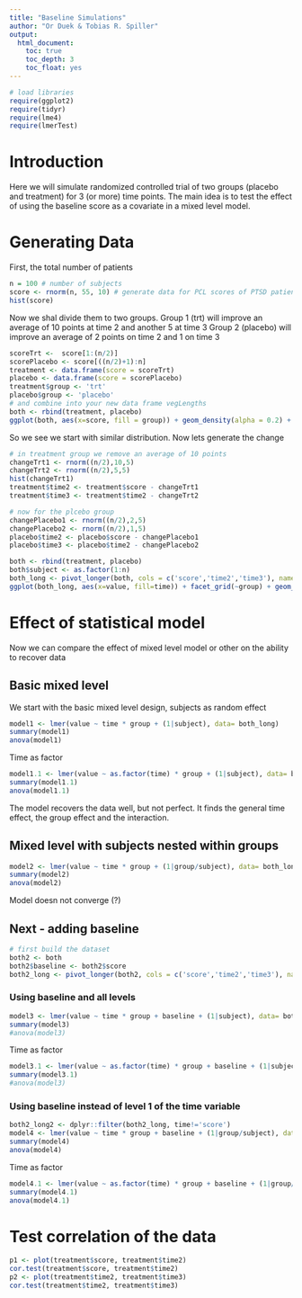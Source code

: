 ```yaml
---
title: "Baseline Simulations"
author: "Or Duek & Tobias R. Spiller"
output:
  html_document:
    toc: true
    toc_depth: 3
    toc_float: yes
---
```


```r
# load libraries
require(ggplot2)
require(tidyr)
require(lme4)
require(lmerTest)
```

# Introduction
Here we will simulate randomized controlled trial of two groups (placebo and treatment) for 3 (or more) time points.
The main idea is to test the effect of using the baseline score as a covariate in a mixed level model.

# Generating Data
First, the total number of patients
```r
n = 100 # number of subjects
score <- rnorm(n, 55, 10) # generate data for PCL scores of PTSD patients
hist(score)
```

Now we shal divide them to two groups.
Group 1 (trt) will improve an average of 10 points at time 2 and another 5 at time 3
Group 2 (placebo) will improve an average of 2 points on time 2 and 1 on time 3

```r
scoreTrt <-  score[1:(n/2)]
scorePlacebo <- score[((n/2)+1):n]
treatment <- data.frame(score = scoreTrt)
placebo <- data.frame(score = scorePlacebo)
treatment$group <- 'trt'
placebo$group <- 'placebo'
# and combine into your new data frame vegLengths
both <- rbind(treatment, placebo)
ggplot(both, aes(x=score, fill = group)) + geom_density(alpha = 0.2) + theme_minimal()
```
So we see we start with similar distribution.
Now lets generate the change

```r
# in treatment group we remove an average of 10 points
changeTrt1 <- rnorm((n/2),10,5)
changeTrt2 <- rnorm((n/2),5,5)
hist(changeTrt1)
treatment$time2 <- treatment$score - changeTrt1 
treatment$time3 <- treatment$time2 - changeTrt2 

# now for the plcebo group
changePlacebo1 <- rnorm((n/2),2,5)
changePlacebo2 <- rnorm((n/2),1,5)
placebo$time2 <- placebo$score - changePlacebo1 
placebo$time3 <- placebo$time2 - changePlacebo2 

both <- rbind(treatment, placebo)
both$subject <- as.factor(1:n)
both_long <- pivot_longer(both, cols = c('score','time2','time3'), names_to = 'time')
ggplot(both_long, aes(x=value, fill=time)) + facet_grid(~group) + geom_density(alpha=0.2) + theme_minimal()
```

# Effect of statistical model
Now we can compare the effect of mixed level model or other on the ability to recover data

## Basic mixed level
We start with the basic mixed level design, subjects as random effect

```r
model1 <- lmer(value ~ time * group + (1|subject), data= both_long)
summary(model1)
anova(model1)
```

Time as factor

```r
model1.1 <- lmer(value ~ as.factor(time) * group + (1|subject), data= both_long)
summary(model1.1)
anova(model1.1)
```

The model recovers the data well, but not perfect. It finds the general time effect, the group effect and the interaction.

## Mixed level with subjects nested within groups
```r
model2 <- lmer(value ~ time * group + (1|group/subject), data= both_long)
summary(model2)
anova(model2)
```

Model doesn not converge (?)

## Next - adding baseline 

```r
# first build the dataset
both2 <- both
both2$baseline <- both2$score
both2_long <- pivot_longer(both2, cols = c('score','time2','time3'), names_to = 'time')
```

### Using baseline and all levels
```r
model3 <- lmer(value ~ time * group + baseline + (1|subject), data= both2_long)
summary(model3)
#anova(model3)
```

Time as factor
```r
model3.1 <- lmer(value ~ as.factor(time) * group + baseline + (1|subject), data= both2_long)
summary(model3.1)
#anova(model3)
```


### Using baseline instead of level 1 of the time variable

```r
both2_long2 <- dplyr::filter(both2_long, time!='score')
model4 <- lmer(value ~ time * group + baseline + (1|group/subject), data= both2_long2)
summary(model4)
anova(model4)
```

Time as factor
```r
model4.1 <- lmer(value ~ as.factor(time) * group + baseline + (1|group/subject), data= both2_long2)
summary(model4.1)
anova(model4.1)

```

# Test correlation of the data

```r
p1 <- plot(treatment$score, treatment$time2)
cor.test(treatment$score, treatment$time2)
p2 <- plot(treatment$time2, treatment$time3)
cor.test(treatment$time2, treatment$time3)
```


